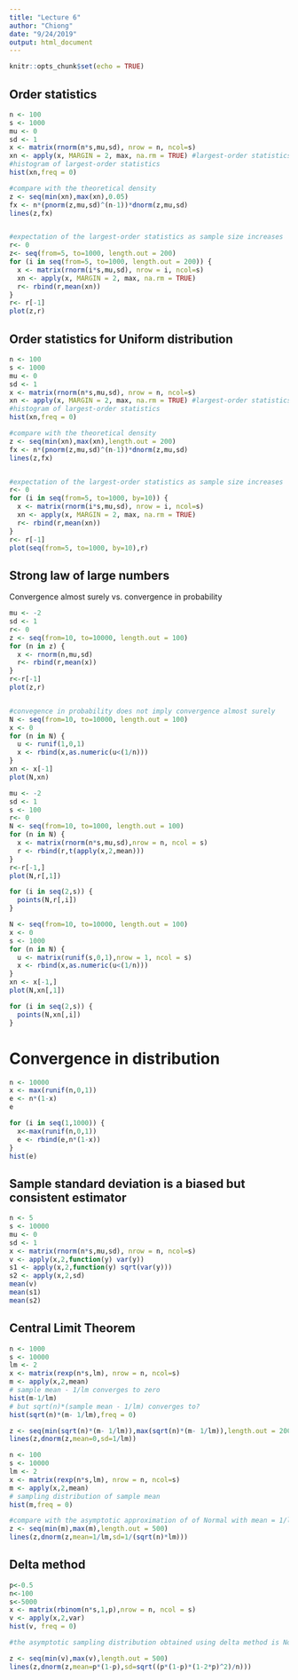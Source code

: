 ```yaml
---
title: "Lecture 6"
author: "Chiong"
date: "9/24/2019"
output: html_document
---
```


```r
knitr::opts_chunk$set(echo = TRUE)
```


## Order statistics

```r
n <- 100
s <- 1000
mu <- 0
sd <- 1
x <- matrix(rnorm(n*s,mu,sd), nrow = n, ncol=s) 
xn <- apply(x, MARGIN = 2, max, na.rm = TRUE) #largest-order statistics
#histogram of largest-order statistics
hist(xn,freq = 0)

#compare with the theoretical density
z <- seq(min(xn),max(xn),0.05)
fx <- n*(pnorm(z,mu,sd)^(n-1))*dnorm(z,mu,sd)
lines(z,fx)


#expectation of the largest-order statistics as sample size increases
r<- 0
z<- seq(from=5, to=1000, length.out = 200)
for (i in seq(from=5, to=1000, length.out = 200)) {
  x <- matrix(rnorm(i*s,mu,sd), nrow = i, ncol=s) 
  xn <- apply(x, MARGIN = 2, max, na.rm = TRUE)
  r<- rbind(r,mean(xn))
}
r<- r[-1]
plot(z,r)
```

## Order statistics for Uniform distribution

```r
n <- 100
s <- 1000
mu <- 0
sd <- 1
x <- matrix(rnorm(n*s,mu,sd), nrow = n, ncol=s) 
xn <- apply(x, MARGIN = 2, max, na.rm = TRUE) #largest-order statistics
#histogram of largest-order statistics
hist(xn,freq = 0)

#compare with the theoretical density
z <- seq(min(xn),max(xn),length.out = 200)
fx <- n*(pnorm(z,mu,sd)^(n-1))*dnorm(z,mu,sd)
lines(z,fx)


#expectation of the largest-order statistics as sample size increases
r<- 0
for (i in seq(from=5, to=1000, by=10)) {
  x <- matrix(rnorm(i*s,mu,sd), nrow = i, ncol=s) 
  xn <- apply(x, MARGIN = 2, max, na.rm = TRUE)
  r<- rbind(r,mean(xn))
}
r<- r[-1]
plot(seq(from=5, to=1000, by=10),r)
```

## Strong law of large numbers


Convergence almost surely vs. convergence in probability


```r
mu <- -2
sd <- 1
r<- 0
z <- seq(from=10, to=10000, length.out = 100)
for (n in z) {
  x <- rnorm(n,mu,sd)
  r<- rbind(r,mean(x))
}
r<-r[-1]
plot(z,r)


#convegence in probability does not imply convergence almost surely
N <- seq(from=10, to=10000, length.out = 100)
x <- 0
for (n in N) {
  u <- runif(1,0,1)
  x <- rbind(x,as.numeric(u<(1/n)))
}
xn <- x[-1]
plot(N,xn)


```

```r
mu <- -2
sd <- 1
s <- 100
r<- 0
N <- seq(from=10, to=1000, length.out = 100)
for (n in N) {
  x <- matrix(rnorm(n*s,mu,sd),nrow = n, ncol = s)
  r <- rbind(r,t(apply(x,2,mean)))
}
r<-r[-1,]
plot(N,r[,1])

for (i in seq(2,s)) {
  points(N,r[,i])
}
```
```r
N <- seq(from=10, to=10000, length.out = 100)
x <- 0
s <- 1000
for (n in N) {
  u <- matrix(runif(s,0,1),nrow = 1, ncol = s)
  x <- rbind(x,as.numeric(u<(1/n)))
}
xn <- x[-1,]
plot(N,xn[,1])

for (i in seq(2,s)) {
  points(N,xn[,i])
}

```

# Convergence in distribution

```r
n <- 10000
x <- max(runif(n,0,1))
e <- n*(1-x)
e
```

```r
for (i in seq(1,1000)) {
  x<-max(runif(n,0,1))
  e <- rbind(e,n*(1-x))
}
hist(e)
```

## Sample standard deviation is a biased but consistent estimator


```r
n <- 5
s <- 10000
mu <- 0
sd <- 1
x <- matrix(rnorm(n*s,mu,sd), nrow = n, ncol=s) 
v <- apply(x,2,function(y) var(y))
s1 <- apply(x,2,function(y) sqrt(var(y)))
s2 <- apply(x,2,sd)
mean(v)
mean(s1)
mean(s2)
```


## Central Limit Theorem

```r
n <- 1000
s <- 10000
lm <- 2
x <- matrix(rexp(n*s,lm), nrow = n, ncol=s) 
m <- apply(x,2,mean)
# sample mean - 1/lm converges to zero
hist(m-1/lm)
# but sqrt(n)*(sample mean - 1/lm) converges to?
hist(sqrt(n)*(m- 1/lm),freq = 0)

z <- seq(min(sqrt(n)*(m- 1/lm)),max(sqrt(n)*(m- 1/lm)),length.out = 200)
lines(z,dnorm(z,mean=0,sd=1/lm))
```
```r
n <- 100
s <- 10000
lm <- 2
x <- matrix(rexp(n*s,lm), nrow = n, ncol=s) 
m <- apply(x,2,mean)
# sampling distribution of sample mean
hist(m,freq = 0)

#compare with the asymptotic approximation of of Normal with mean = 1/lm, variance = 1/(n*lm^2)
z <- seq(min(m),max(m),length.out = 500)
lines(z,dnorm(z,mean=1/lm,sd=1/(sqrt(n)*lm)))
```
## Delta method

```r
p<-0.5
n<-100
s<-5000
x <- matrix(rbinom(n*s,1,p),nrow = n, ncol = s)
v <- apply(x,2,var)
hist(v, freq = 0)

#the asymptotic sampling distribution obtained using delta method is Normal with mean = p(1-p), var = (p(1-p)(1-2p)^2)/n

z <- seq(min(v),max(v),length.out = 500)
lines(z,dnorm(z,mean=p*(1-p),sd=sqrt((p*(1-p)*(1-2*p)^2)/n)))
```


